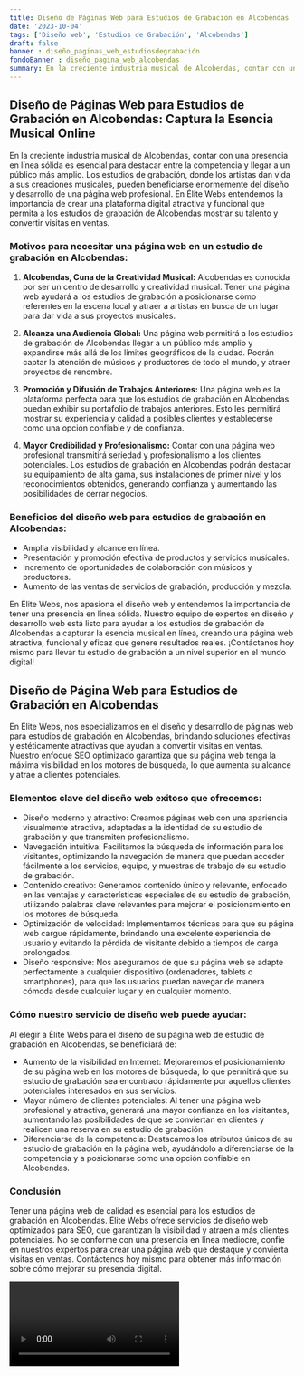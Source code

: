 ```yaml
---
title: Diseño de Páginas Web para Estudios de Grabación en Alcobendas
date: '2023-10-04'
tags: ['Diseño web', 'Estudios de Grabación', 'Alcobendas']
draft: false
banner : diseño_paginas_web_estudiosdegrabación
fondoBanner : diseño_pagina_web_alcobendas
summary: En la creciente industria musical de Alcobendas, contar con una presencia en línea sólida es esencial para destacar entre la competencia y llegar a un público más amplio. Los estudios de grabación, donde los artistas dan vida a sus creaciones musicales, pueden beneficiarse enormemente del diseño y desarrollo de una página web profesional. En Élite Webs entendemos la importancia de crear una plataforma digital atractiva y funcional que permita a los estudios de grabación de Alcobendas mostrar su talento y convertir visitas en ventas.
---
```


## **Diseño de Páginas Web para Estudios de Grabación en Alcobendas: Captura la Esencia Musical Online**

En la creciente industria musical de Alcobendas, contar con una presencia en línea sólida es esencial para destacar entre la competencia y llegar a un público más amplio. Los estudios de grabación, donde los artistas dan vida a sus creaciones musicales, pueden beneficiarse enormemente del diseño y desarrollo de una página web profesional. En Élite Webs entendemos la importancia de crear una plataforma digital atractiva y funcional que permita a los estudios de grabación de Alcobendas mostrar su talento y convertir visitas en ventas.

### **Motivos para necesitar una página web en un estudio de grabación en Alcobendas:**

1. **Alcobendas, Cuna de la Creatividad Musical:** Alcobendas es conocida por ser un centro de desarrollo y creatividad musical. Tener una página web ayudará a los estudios de grabación a posicionarse como referentes en la escena local y atraer a artistas en busca de un lugar para dar vida a sus proyectos musicales.

2. **Alcanza una Audiencia Global:** Una página web permitirá a los estudios de grabación de Alcobendas llegar a un público más amplio y expandirse más allá de los límites geográficos de la ciudad. Podrán captar la atención de músicos y productores de todo el mundo, y atraer proyectos de renombre.

3. **Promoción y Difusión de Trabajos Anteriores:** Una página web es la plataforma perfecta para que los estudios de grabación en Alcobendas puedan exhibir su portafolio de trabajos anteriores. Esto les permitirá mostrar su experiencia y calidad a posibles clientes y establecerse como una opción confiable y de confianza.

4. **Mayor Credibilidad y Profesionalismo:** Contar con una página web profesional transmitirá seriedad y profesionalismo a los clientes potenciales. Los estudios de grabación en Alcobendas podrán destacar su equipamiento de alta gama, sus instalaciones de primer nivel y los reconocimientos obtenidos, generando confianza y aumentando las posibilidades de cerrar negocios.

### **Beneficios del diseño web para estudios de grabación en Alcobendas:**

- Amplia visibilidad y alcance en línea.
- Presentación y promoción efectiva de productos y servicios musicales.
- Incremento de oportunidades de colaboración con músicos y productores.
- Aumento de las ventas de servicios de grabación, producción y mezcla.

En Élite Webs, nos apasiona el diseño web y entendemos la importancia de tener una presencia en línea sólida. Nuestro equipo de expertos en diseño y desarrollo web está listo para ayudar a los estudios de grabación de Alcobendas a capturar la esencia musical en línea, creando una página web atractiva, funcional y eficaz que genere resultados reales. ¡Contáctanos hoy mismo para llevar tu estudio de grabación a un nivel superior en el mundo digital!

<GifSeo />

<Cta />

## Diseño de Página Web para Estudios de Grabación en Alcobendas

En Élite Webs, nos especializamos en el diseño y desarrollo de páginas web para estudios de grabación en Alcobendas, brindando soluciones efectivas y estéticamente atractivas que ayudan a convertir visitas en ventas. Nuestro enfoque SEO optimizado garantiza que su página web tenga la máxima visibilidad en los motores de búsqueda, lo que aumenta su alcance y atrae a clientes potenciales.

### Elementos clave del diseño web exitoso que ofrecemos:

- Diseño moderno y atractivo: Creamos páginas web con una apariencia visualmente atractiva, adaptadas a la identidad de su estudio de grabación y que transmiten profesionalismo.
- Navegación intuitiva: Facilitamos la búsqueda de información para los visitantes, optimizando la navegación de manera que puedan acceder fácilmente a los servicios, equipo, y muestras de trabajo de su estudio de grabación.
- Contenido creativo: Generamos contenido único y relevante, enfocado en las ventajas y características especiales de su estudio de grabación, utilizando palabras clave relevantes para mejorar el posicionamiento en los motores de búsqueda.
- Optimización de velocidad: Implementamos técnicas para que su página web cargue rápidamente, brindando una excelente experiencia de usuario y evitando la pérdida de visitante debido a tiempos de carga prolongados.
- Diseño responsive: Nos aseguramos de que su página web se adapte perfectamente a cualquier dispositivo (ordenadores, tablets o smartphones), para que los usuarios puedan navegar de manera cómoda desde cualquier lugar y en cualquier momento.

### Cómo nuestro servicio de diseño web puede ayudar:

Al elegir a Élite Webs para el diseño de su página web de estudio de grabación en Alcobendas, se beneficiará de:

- Aumento de la visibilidad en Internet: Mejoraremos el posicionamiento de su página web en los motores de búsqueda, lo que permitirá que su estudio de grabación sea encontrado rápidamente por aquellos clientes potenciales interesados ​​en sus servicios.
- Mayor número de clientes potenciales: Al tener una página web profesional y atractiva, generará una mayor confianza en los visitantes, aumentando las posibilidades de que se conviertan en clientes y realicen una reserva en su estudio de grabación.
- Diferenciarse de la competencia: Destacamos los atributos únicos de su estudio de grabación en la página web, ayudándolo a diferenciarse de la competencia y a posicionarse como una opción confiable en Alcobendas.

### Conclusión

Tener una página web de calidad es esencial para los estudios de grabación en Alcobendas. Élite Webs ofrece servicios de diseño web optimizados para SEO, que garantizan la visibilidad y atraen a más clientes potenciales. No se conforme con una presencia en línea mediocre, confíe en nuestros expertos para crear una página web que destaque y convierta visitas en ventas. Contáctenos hoy mismo para obtener más información sobre cómo mejorar su presencia digital.

<Video />

<CtaBot job='Estudios de Grabación' city='Alcobendas'/>

<Gmaps query='Alcobendas+españa+maps' />